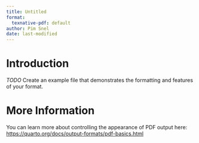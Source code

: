 ```yaml
---
title: Untitled
format:
  texnative-pdf: default
author: Pim Snel
date: last-modified
---
```


# Introduction

*TODO* Create an example file that demonstrates the formatting and features of your format.

# More Information

You can learn more about controlling the appearance of PDF output here: <https://quarto.org/docs/output-formats/pdf-basics.html>
